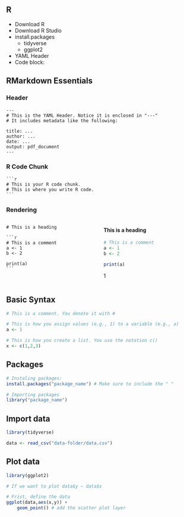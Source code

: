 ## R

- Download R
- Download R Studio
- install.packages
    - tidyverse
    - ggplot2
- YAML Header
- Code block:

## RMarkdown Essentials

::::: {.panel-tabset}

### Header
````verbatim
---
# This is the YAML Header. Notice it is enclosed in "---"
# It includes metadata like the following:

title: ...
author: ...
date: ...
output: pdf_document
---

````

### R Code Chunk

````verbatim
```r
# This is your R code chunk.
# This is where you write R code.
```
````

### Rendering

:::: {.columns}
:::{.column width="50%"}

````verbatim
# This is a heading

```r
# This is a comment
a <- 1
b <- 2

print(a)
```
````

:::

:::{.column width="50%"}
#### This is a heading

```r
# This is a comment
a <- 1
b <- 2

print(a)
```
1

:::

::::

:::::

## Basic Syntax
````r
# This is a comment. You denote it with #

# This is how you assign values (e.g., 1) to a variable (e.g., a)
a <- 1 

# This is how you create a list. You use the notation c()
x <- c(1,2,3)
````

## Packages

````r
# Instaling packages:
install.packages("package_name") # Make sure to include the " "

# Importing packages
library("package_name")

````

## Import data

````r
library(tidyverse)

data <- read_csv("data-folder/data.csv")

````

## Plot data

```r
library(ggplot2)

# If we want to plot data$y ~ data$x

# Frist, define the data
ggplot(data,aes(x,y)) + 
    geom_point() # add the scatter plot layer

```

